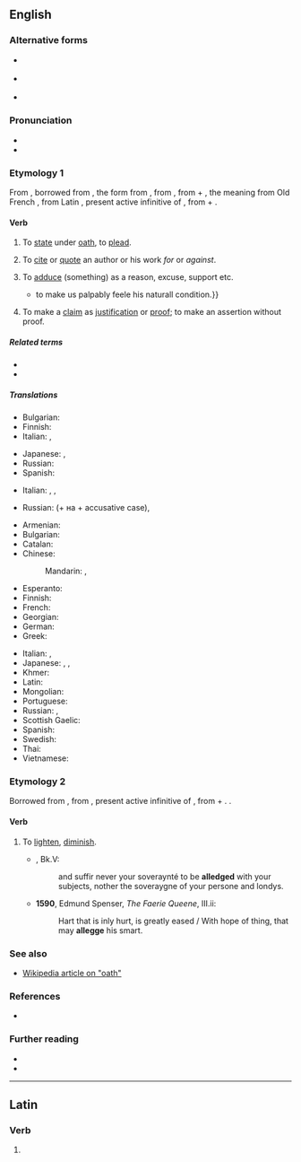 {{also|allégé|allège}}
==English==

===Alternative forms===
* {{l|en|alledg}} {{qualifier|obsolete}}
* {{l|en|alledge}} {{qualifier|obsolete}}
* {{l|en|allegge}} {{qualifier|obsolete}}

===Pronunciation===
* {{IPA|/əˈlɛdʒ/|lang=en}}
* {{rhymes|ɛdʒ|lang=en}}

===Etymology 1===
From {{inh|en|enm|aleggen}}, borrowed from {{bor|en|xno|aleger}}, the form from {{der|en|fro|esligier}}, from {{der|en|ML.||*exlītigāre|to clear at law}}, from {{der|en|la|ex||out}} + {{m|la|lītigō||sue at law}}, the meaning from Old French {{m|fro|alleguer}}, from Latin {{m|la|allēgāre}}, present active infinitive of {{m|la|allēgō||send, depute; relate, mention, adduce}}, from {{m|la|ad||to}} + {{m|la|lēgō||send}}.

====Verb====
{{en-verb|alleg}}

# {{lb|en|obsolete|transitive}} To [[state]] under [[oath]], to [[plead]].
# {{lb|en|archaic}} To [[cite]] or [[quote]] an author or his work ''for'' or ''against''.
# {{lb|en|transitive}} To [[adduce]] (something) as a reason, excuse, support etc.
#* {{RQ:Florio Montaigne Essayes|chapter=39|book=I|passage=I will further '''alleage''' a storie{{...}}to make us palpably feele his naturall condition.}}
# {{lb|en|transitive}} To make a [[claim]] as [[justification]] or [[proof]]; to make an assertion without proof.
#: {{ux|en|The agency '''alleged''' my credit history had problems.}}

=====Related terms=====
* {{l|en|allegation}}
* {{l|en|privilege}} <!-- from lēgō -->

=====Translations=====
{{trans-top|to state under oath}}
* Bulgarian: {{t|bg|[[заявявам]] под [[клетва]]}}
* Finnish: {{t+|fi|vannoa}}
* Italian: {{t+|it|dichiarare}}, {{t+|it|sostenere}}
{{trans-mid}}
* Japanese: {{t|ja|確言|alt=確言する|tr=かくげんする, kakugen suru}}, {{t|ja|言い切る|tr=iikiru}}
* Russian: {{t|ru|[[заявля́ть]] под [[прися́га|присягой]]|impf}}
* Spanish: {{t+|es|afirmar}}
{{trans-bottom}}

{{trans-top|to adduce as a reason, excuse, support etc.}}
* Italian: {{t+|it|addurre}}, {{t+|it|supportare}}, {{t+|it|avvalorare}}
{{trans-mid}}
* Russian: {{t+|ru|ссыла́ться|impf}} (+ на + accusative case),
{{trans-bottom}}

{{trans-top|assert without proof}}
* Armenian: {{t-needed|hy}}
* Bulgarian: {{t+|bg|твърдя|impf}}
* Catalan: {{t+|ca|al·legar}}
* Chinese:
*: Mandarin: {{t+|cmn|宣稱|sc=Hani}}, {{t+|cmn|宣称|tr=xuānchēng|sc=Hani}}
* Esperanto: {{t-needed|eo}}
* Finnish: {{t+|fi|väittää}}
* French: {{t+|fr|prétendre}}
* Georgian: {{t-needed|ka}}
* German: {{t+|de|behaupten}}
* Greek: {{t+|el|ισχυρίζομαι}}
{{trans-mid}}
* Italian: {{t+|it|sostenere}}, {{t+|it|asserire}}
* Japanese: {{t+|ja|主張|alt=主張する|tr=しゅちょうする, shuchō suru}}, {{t|ja|喧伝|alt=喧伝する|tr=けんでんする, kenden suru}}, {{t|ja|言い張る|tr=iiharu}}
* Khmer: {{t-needed|km}}
* Latin: {{t|la|praetentō}}
* Mongolian: {{t-needed|mn}}
* Portuguese: {{t+|pt|alegar}}
* Russian: {{t|ru|[[безоснова́тельно]] [[утвержда́ть]]|impf}}, {{t|ru|[[голосло́вно]] [[утвержда́ть]]|impf}}
* Scottish Gaelic: {{t|gd|cuir às leth}}
* Spanish: {{t+|es|alegar}}
* Swedish: {{t+|sv|påstå}}
* Thai: {{t-needed|th}}
* Vietnamese: {{t-needed|vi}}
{{trans-bottom}}

===Etymology 2===
Borrowed from {{bor|en|fro|alegier}}, from {{der|en|la|alleviāre}}, present active infinitive of {{m|la|alleviō||lighten}}, from {{m|la|ad}} + {{m|la|levis||light}}. {{doublet|en|alleviate}}.

====Verb====
{{en-verb|alleg}}

# {{lb|en|obsolete}} To [[lighten]], [[diminish]].
#* {{RQ:Mlry MrtArthr1}}, Bk.V:
#*: and suffir never your soveraynté to be '''alledged''' with your subjects, nother the soveraygne of your persone and londys.
#* '''1590''', Edmund Spenser, ''The Faerie Queene'', III.ii:
#*: Hart that is inly hurt, is greatly eased / With hope of thing, that may '''allegge''' his smart{{nb...}}.

===See also===
* [[:w:oath|Wikipedia article on "oath"]]

===References===
* {{R:OED2}}

===Further reading===
* {{R:Webster 1913}}
* {{R:Century 1911}}

----

==Latin==

===Verb===
{{la-verb-form|allege}}

# {{inflection of|allegō||2|s|pres|actv|impr|lang=la}}